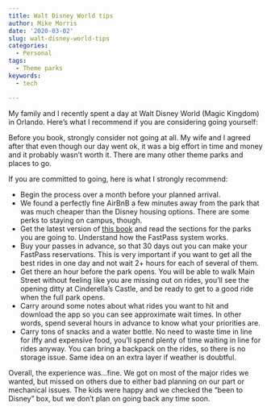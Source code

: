 ```yaml
---
title: Walt Disney World tips
author: Mike Morris
date: '2020-03-02'
slug: walt-disney-world-tips
categories:
  - Personal
tags:
  - Theme parks
keywords:
  - tech

---
```


My family and I recently spent a day at Walt Disney World (Magic Kingdom) in Orlando. Here's what I recommend if you are considering going yourself:

Before you book, strongly consider not going at all. My wife and I agreed after that even though our day went ok, it was a big effort in time and money and it probably wasn't worth it. There are many other theme parks and places to go.

If you are committed to going, here is what I strongly recommend:

* Begin the process over a month before your planned arrival. 
* We found a perfectly fine AirBnB a few minutes away from the park that was much cheaper than the Disney housing options. There are some perks to staying on campus, though. 
* Get the latest version of [this book](https://www.amazon.com/Unofficial-Guide-Disneyland-2019-Guides/dp/1628090855/) and read the sections for the parks you are going to. Understand how the FastPass system works. 
* Buy your passes in advance, so that 30 days out you can make your FastPass reservations. This is very important if you want to get all the best rides in one day and not wait 2+ hours for each of several of them. 
* Get there an hour before the park opens. You will be able to walk Main Street without feeling like you are missing out on rides, you'll see the opening ditty at Cinderella's Castle, and be ready to get to a good ride when the full park opens.
* Carry around some notes about what rides you want to hit and download the app so you can see approximate wait times. In other words, spend several hours in advance to know what your priorities are.
* Carry tons of snacks and a water bottle. No need to waste time in line for iffy and expensive food, you'll spend plenty of time waiting in line for rides anyway. You can bring a backpack on the rides, so there is no storage issue. Same idea on an extra layer if weather is doubtful.  

Overall, the experience was...fine. We got on most of the major rides we wanted, but missed on others due to either bad planning on our part or mechanical issues. The kids were happy and we checked the "been to Disney" box, but we don't plan on going back any time soon.
